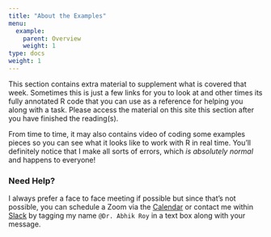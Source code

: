 ```yaml
---
title: "About the Examples"
menu:
  example:
    parent: Overview
    weight: 1
type: docs
weight: 1
---
```


This section contains extra material to supplement what is covered that week. Sometimes this is just a few links for you to look at and other times its fully annotated R code that you can use as a reference for helping you along with a task. Please access the material on this site this section after you have finished the reading(s). 


From time to time, it may also contains video of coding some examples pieces so you can see what it looks like to work with R in real time. You'll definitely notice that I make all sorts of errors, which *is absolutely normal* and happens to everyone!

### Need Help?
I always prefer a face to face meeting if possible but since that's not possible, you can schedule a Zoom via the [Calendar](https://calendly.com/nopiecharts/short30){target="_blank"} or contact me within [Slack](http:/2021edp693e.slack.com){target="_blank"} by tagging my name `@Dr. Abhik Roy` in a text box along with your message.
